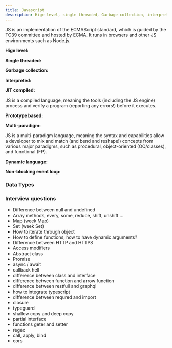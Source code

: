 ```yaml
---
title: Javascript
description: Hige level, single threaded, Garbage collection, interpreted or JIT compiled, prototype based, multi-paradigm, dynamic language, non-blocking event loop
---
```


JS is an implementation of the ECMAScript standard, which is guided by the TC39 committee and hosted by ECMA. It runs in browsers and other JS environments such as Node.js.

**Hige level:**


**Single threaded:**


**Garbage collection:**


**Interpreted:**


**JIT compiled:**

JS is a compiled language, meaning the tools (including the JS engine) process and verify a program (reporting any errors!) before it executes.

**Prototype based:**


**Multi-paradigm:**

JS is a multi-paradigm language, meaning the syntax and capabilities allow a developer to mix and match (and bend and reshape!) concepts from various major paradigms, such as procedural, object-oriented (OO/classes), and functional (FP).

**Dynamic language:**


**Non-blocking event loop:**

### Data Types


### Interview questions

- Difference between null and undefined
- Array methods, every, some, reduce, shift, unshift ...
- Map (week Map)
- Set (week Set)
- How to iterate through object
- How to define functions, how to have dynamic arguments?
- Difference between HTTP and HTTPS
- Access modifiers
- Abstract class
- Promise
- async / await
- callback hell
- difference between class and interface
- difference between function and arrow function
- difference between restfull and graphql
- how to integrate typescript
- difference between requred and import
- closure
- typeguard
- shallow copy and deep copy
- partial interface
- functions geter and setter
- regex
- call, apply, bind
- cors